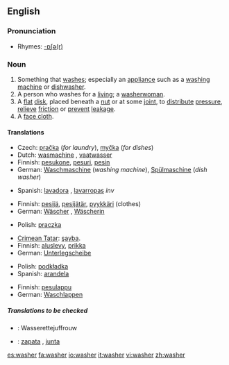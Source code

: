 ==English==

===Pronunciation===
*Rhymes: [[Rhymes:English:-ɒʃə(r)|-ɒʃə(r)]]

===Noun===
{{en-noun}}

# Something that [[wash]]es; especially an [[appliance]] such as a [[washing machine]] or [[dishwasher]].
# A person who washes for a [[living]]; a [[washerwoman]].
# A [[flat]] [[disk]], placed beneath a [[nut]] or at some [[joint]], to [[distribute]] [[pressure]], [[relieve]] [[friction]] or [[prevent]] [[leakage]].
# A [[face cloth]].

====Translations====
{{trans-top|something that washes}}
*Czech: [[pračka]] {{f}} (''for laundry''), [[myčka]] {{f}} (''for dishes'')
*Dutch: [[wasmachine]] {{m}}, [[vaatwasser]] {{m}}
*Finnish: [[pesukone]], [[pesuri]], [[pesin]]
*German: [[Waschmaschine]] {{f}} (''washing machine''), [[Spülmaschine]] {{f}} (''dish washer'')
{{trans-mid}}
*Spanish: [[lavadora]] {{f}}, [[lavarropas]] {{m}} ''inv'' {{italbrac|River Plate region}}
{{trans-bottom}}

{{trans-top|person who washes for a living; washerwoman}}
*Finnish: [[pesijä]], [[pesijätär]], [[pyykkäri]] (clothes)
*German: [[Wäscher]] {{m}}, [[Wäscherin]] {{f}}
{{trans-mid}}
*Polish: [[praczka]] {{f}}
{{trans-bottom}}

{{trans-top|flat disk}}
*[[Crimean Tatar]]: [[şayba]].
*Finnish: [[aluslevy]], [[prikka]]
*German: [[Unterlegscheibe]] {{f}}
{{trans-mid}}
*Polish: [[podkładka]] {{f}}
*Spanish: [[arandela]] {{f}}
{{trans-bottom}}

{{trans-top|face cloth}}
*Finnish: [[pesulappu]]
*German: [[Waschlappen]] {{m}}
{{trans-mid}}
{{trans-bottom}}

=====Translations to be checked=====
*{{ttbc|Dutch}}: Wasserettejuffrouw
*{{ttbc|Spanish}}: [[zapata]] {{f}}, [[junta]] {{f}}

{{wikipedia|Washer (mechanical)|Washer}}

[[es:washer]]
[[fa:washer]]
[[io:washer]]
[[it:washer]]
[[vi:washer]]
[[zh:washer]]